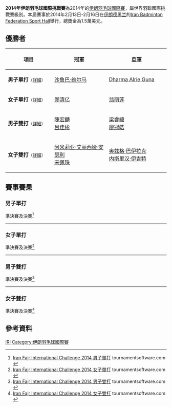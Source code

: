 {{noteTA|G1=Badminton}}
{{infobox badminton event
|name           = 2014年伊朗羽毛球國際挑戰賽
|image          = 
|size           = 
|caption        =
|dates          = 2014年2月13日－2月16日
|number_edition =
|level          = 4A
|prize_money    = 1.5萬美元
|location       = {{IRI}}[[德黑兰|德黑兰]]
|venue          = Iran Badminton Federation Sport Hall
|previous       = 2013年伊朗羽毛球國際挑戰賽 
|next           = 2015年伊朗羽毛球國際挑戰賽
}}
'''2014年伊朗羽毛球國際挑戰賽'''為2014年的[[伊朗羽毛球國際賽|伊朗羽毛球國際賽]]，屬世界羽聯國際挑戰賽級別。本屆賽事於2014年2月13日-2月16日在[[伊朗|伊朗]][[德黑兰|德黑兰]]的[[Iran_Badminton_Federation_Sport_Hall|Iran Badminton Federation Sport Hall]]舉行，總獎金為1.5萬美元。

== 優勝者 ==
{| class=wikitable style="font-size:small"
!width="200"|項目
!width="250"|冠軍
!width="250"|亞軍
|-
|'''男子單打'''<small>（[[#男子單打|詳細]]）</small>
|{{flagicon|IND}} [[沙鲁巴·维尔马|沙鲁巴·维尔马]]
|{{flagicon|INA}} [[Dharma_Alrie_Guna|Dharma Alrie Guna]]
|-
|'''女子單打'''<small>（[[#女子單打|詳細]]）</small>
|{{flagicon|MAS}} [[郑清亿|郑清亿]]
|{{flagicon|MAS}} [[翁丽莲|翁丽莲]]
|-
|'''男子雙打'''<small>（[[#男子雙打|詳細]]）</small>
|{{flagicon|TPE}} [[陳宏麟|陳宏麟]]<br/>{{flagicon|TPE}} [[呂佳彬|呂佳彬]]
|{{flagicon|TPE}} [[梁睿緯|梁睿緯]]<br/>{{flagicon|TPE}} [[廖冠皓|廖冠皓]]
|-
|'''女子雙打'''<small>（[[#女子雙打|詳細]]）</small>
|{{flagicon|MAS}} [[阿米莉亚·艾丽西娅·安瑟利|阿米莉亚·艾丽西娅·安瑟利]]<br/>{{flagicon|MAS}} [[宋佩珠|宋佩珠]]
|{{flagicon|TUR}} [[奥兹格·巴伊拉克|奥兹格·巴伊拉克]]<br/>{{flagicon|TUR}} [[内斯里汉·伊吉特|内斯里汉·伊吉特]]
|}

== 賽事賽果 ==
=== 男子單打 ===
;準決賽及決賽<ref name="MS">[http://bwf.tournamentsoftware.com/sport/draw.aspx?id=64F98BC7-9617-4C57-BC54-1F3CE23227AB&draw=1 Iran Fajr International Challenge 2014 男子單打] tournamentsoftware.com {{en}}</ref>
{{4TeamBracket-Tennis3-v2
| team-width=200
| RD1-seed1=1
| RD1-team1={{flagicon|TPE}} [[許仁豪|許仁豪]]
| RD1-score1-1=16
| RD1-score1-2='''21
| RD1-score1-3=19
| RD1-seed2=11
| RD1-team2='''{{flagicon|INA}} [[Dharma_Alrie_Guna|Dharma Alrie Guna]]
| RD1-score2-1='''21
| RD1-score2-2=9
| RD1-score2-3='''21

| RD1-seed3=6
| RD1-team3={{flagicon|TPE}} [[王子維|王子維]]
| RD1-score3-1=17
| RD1-score3-2=16
| RD1-score3-3=
| RD1-seed4=2
| RD1-team4='''{{flagicon|IND}} [[沙鲁巴·维尔马|沙鲁巴·维尔马]]
| RD1-score4-1='''21
| RD1-score4-2='''21
| RD1-score4-3=

| RD2-seed1=11
| RD2-team1={{flagicon|INA}} [[Dharma_Alrie_Guna|Dharma Alrie Guna]]
| RD2-score1-1=13
| RD2-score1-2=11
| RD2-score1-3=
| RD2-seed2=2
| RD2-team2='''{{flagicon|IND}} [[沙鲁巴·维尔马|沙鲁巴·维尔马]]
| RD2-score2-1='''21
| RD2-score2-2='''21
| RD2-score2-3=
}}
----

=== 女子單打 ===
;準決賽及決賽<ref name="WS">[http://bwf.tournamentsoftware.com/sport/draw.aspx?id=64F98BC7-9617-4C57-BC54-1F3CE23227AB&draw=8 Iran Fajr International Challenge 2014 女子單打] tournamentsoftware.com {{en}}</ref>
{{4TeamBracket-Tennis3-v2
| team-width=200
| RD1-seed1=1
| RD1-team1={{flagicon|TPE}} [[白驍馬|白驍馬]]
| RD1-score1-1=17
| RD1-score1-2=19
| RD1-score1-3=
| RD1-seed2=4
| RD1-team2='''{{flagicon|MAS}} [[翁丽莲|翁丽莲]]
| RD1-score2-1='''21
| RD1-score2-2='''21
| RD1-score2-3=

| RD1-seed3=6
| RD1-team3={{flagicon|TUR}} [[内斯里汉·伊吉特|内斯里汉·伊吉特]]
| RD1-score3-1='''21
| RD1-score3-2=21
| RD1-score3-3=17
| RD1-seed4=2
| RD1-team4='''{{flagicon|MAS}} [[郑清亿|郑清亿]]
| RD1-score4-1=18
| RD1-score4-2='''23
| RD1-score4-3='''21

| RD2-seed1=4
| RD2-team1={{flagicon|MAS}} [[翁丽莲|翁丽莲]]
| RD2-score1-1=10
| RD2-score1-2=15
| RD2-score1-3=
| RD2-seed2=2
| RD2-team2='''{{flagicon|MAS}} [[郑清亿|郑清亿]]
| RD2-score2-1='''21
| RD2-score2-2='''21
| RD2-score2-3=
}}
----

=== 男子雙打 ===
;準決賽及決賽<ref name="MD">[http://bwf.tournamentsoftware.com/sport/draw.aspx?id=64F98BC7-9617-4C57-BC54-1F3CE23227AB&draw=5 Iran Fajr International Challenge 2014 男子雙打] tournamentsoftware.com {{en}}</ref>
{{4TeamBracket-Tennis3-v2
| team-width=200
| RD1-seed1=1
| RD1-team1='''{{flagicon|TPE}} [[梁睿緯|梁睿緯]]<br/> {{flagicon|TPE}} [[廖冠皓|廖冠皓]]
| RD1-score1-1='''21
| RD1-score1-2=18
| RD1-score1-3='''21
| RD1-seed2=
| RD1-team2={{flagicon|PHI}} [[菲利普·乔巴·埃斯克塔|菲利普·乔巴·埃斯克塔]]<br/> {{flagicon|PHI}} [[罗内尔·埃斯塔尼斯劳|罗内尔·埃斯塔尼斯劳]]
| RD1-score2-1=12
| RD1-score2-2='''21
| RD1-score2-3=8

| RD1-seed3=3
| RD1-team3={{flagicon|MAS}} [[Jagdish_Singh|Jagdish Singh]]<br/> {{flagicon|MAS}} [[Wee_Long_Roni_Tan|Wee Long Roni Tan]]
| RD1-score3-1=16
| RD1-score3-2=15
| RD1-score3-3=
| RD1-seed4=2
| RD1-team4='''{{flagicon|TPE}} [[陳宏麟|陳宏麟]]<br/> {{flagicon|TPE}} [[呂佳彬|呂佳彬]]
| RD1-score4-1='''21
| RD1-score4-2='''21
| RD1-score4-3=

| RD2-seed1=1
| RD2-team1={{flagicon|TPE}} [[梁睿緯|梁睿緯]]<br/> {{flagicon|TPE}} [[廖冠皓|廖冠皓]]
| RD2-score1-1=17
| RD2-score1-2=18
| RD2-score1-3=
| RD2-seed2=2
| RD2-team2='''{{flagicon|TPE}} [[陳宏麟|陳宏麟]]<br/> {{flagicon|TPE}} [[呂佳彬|呂佳彬]]
| RD2-score2-1='''21
| RD2-score2-2='''21
| RD2-score2-3=
}}
----

=== 女子雙打 ===
;準決賽及決賽<ref name="WD">[http://bwf.tournamentsoftware.com/sport/draw.aspx?id=64F98BC7-9617-4C57-BC54-1F3CE23227AB&draw=7 Iran Fajr International Challenge 2014 女子雙打] tournamentsoftware.com {{en}}</ref>
{{4TeamBracket-Tennis3-v2
| team-width=200
| RD1-seed1=1
| RD1-team1='''{{flagicon|MAS}} [[阿米莉亚·艾丽西娅·安瑟利|阿米莉亚·艾丽西娅·安瑟利]]<br/> {{flagicon|MAS}} [[宋佩珠|宋佩珠]]
| RD1-score1-1='''21
| RD1-score1-2='''22
| RD1-score1-3=
| RD1-seed2=4
| RD1-team2={{flagicon|IND}} [[普拉加克塔·沙旺特|普拉加克塔·沙旺特]]<br/> {{flagicon|IND}} [[阿拉希·萨拉·苏尼尔|阿拉希·萨拉·苏尼尔]]
| RD1-score2-1=14
| RD1-score2-2=20
| RD1-score2-3=

| RD1-seed3=3
| RD1-team3='''{{flagicon|TUR}} [[奥兹格·巴伊拉克|奥兹格·巴伊拉克]]<br/> {{flagicon|TUR}} [[内斯里汉·伊吉特|内斯里汉·伊吉特]]
| RD1-score3-1=12
| RD1-score3-2='''21
| RD1-score3-3='''21
| RD1-seed4=
| RD1-team4={{flagicon|MAS}} [[Erica_Pei_Shan_Khoo|Erica Pei Shan Khoo]]<br/> {{flagicon|MAS}} [[To_Chia_Vern_See|To Chia Vern See]]
| RD1-score4-1='''21
| RD1-score4-2=11
| RD1-score4-3=15

| RD2-seed1=1
| RD2-team1='''{{flagicon|MAS}} [[阿米莉亚·艾丽西娅·安瑟利|阿米莉亚·艾丽西娅·安瑟利]]<br/> {{flagicon|MAS}} [[宋佩珠|宋佩珠]]
| RD2-score1-1='''21
| RD2-score1-2='''21
| RD2-score1-3=
| RD2-seed2=3
| RD2-team2={{flagicon|TUR}} [[奥兹格·巴伊拉克|奥兹格·巴伊拉克]]<br/> {{flagicon|TUR}} [[内斯里汉·伊吉特|内斯里汉·伊吉特]]
| RD2-score2-1=11
| RD2-score2-2=19
| RD2-score2-3=
}}

== 參考資料 ==
{{Reflist}}

[[Category:2014年世界羽聯國際挑戰賽|IRI]]
[[Category:伊朗羽毛球國際賽|Category:伊朗羽毛球國際賽]]